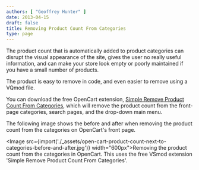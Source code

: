 ```yaml
---
authors: [ "Geoffrey Hunter" ]
date: 2013-04-15
draft: false
title: Removing Product Count From Categories
type: page
---
```



The product count that is automatically added to product categories can disrupt the visual appearance of the site, gives the user no really useful information, and can make your store look empty or poorly maintained if you have a small number of products.

The product is easy to remove in code, and even easier to remove using a VQmod file.

You can download the free OpenCart extension, [Simple Remove Product Count From Categories](https://forum.opencart.com/viewtopic.php?f=131&t=47547), which will remove the product count from the front-page categories, search pages, and the drop-down main menu.

The following image shows the before and after when removing the product count from the categories on OpenCart's front page.

<Image src={import('./_assets/open-cart-product-count-next-to-categories-before-and-after.jpg')} width="600px">Removing the product count from the categories in OpenCart. This uses the free VSmod extension 'Simple Remove Product Count From Categories'.</Image>
